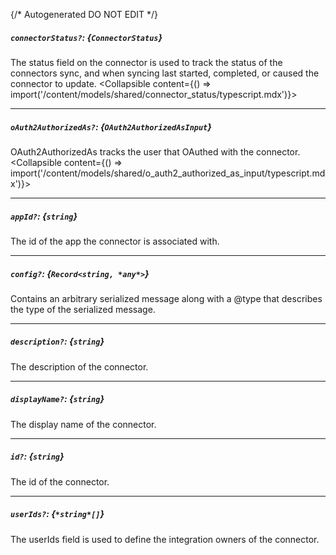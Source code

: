 {/* Autogenerated DO NOT EDIT  */}

##### `connectorStatus?`: *{`ConnectorStatus`}*
The status field on the connector is used to track the status of the connectors sync, and when syncing last started, completed, or caused the connector to update.
<Collapsible content={() => import('/content/models/shared/connector_status/typescript.mdx')}>
</Collapsible>

---
##### `oAuth2AuthorizedAs?`: *{`OAuth2AuthorizedAsInput`}*
OAuth2AuthorizedAs tracks the user that OAuthed with the connector.
<Collapsible content={() => import('/content/models/shared/o_auth2_authorized_as_input/typescript.mdx')}>
</Collapsible>

---
##### `appId?`: *{`string`}*
The id of the app the connector is associated with.

---
##### `config?`: *{`Record<string, *any*>`}*
Contains an arbitrary serialized message along with a \@type that describes the type of the serialized message.

---
##### `description?`: *{`string`}*
The description of the connector.

---
##### `displayName?`: *{`string`}*
The display name of the connector.

---
##### `id?`: *{`string`}*
The id of the connector.

---
##### `userIds?`: *{`*string*[]`}*
The userIds field is used to define the integration owners of the connector.

